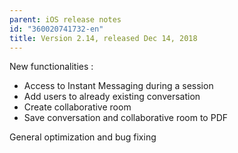```yaml
---
parent: iOS release notes
id: "360020741732-en"
title: Version 2.14, released Dec 14, 2018
---
```

New functionalities :

*   Access to Instant Messaging during a session
*   Add users to already existing conversation
*   Create collaborative room
*   Save conversation and collaborative room to PDF

General optimization and bug fixing


